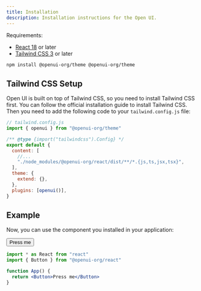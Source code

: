 ```yaml
---
title: Installation
description: Installation instructions for the Open UI.
---
```



Requirements:

- [React 18](https://reactjs.org/) or later
- [Tailwind CSS 3](https://tailwindcss.com/) or later

```sh
npm install @openui-org/theme @openui-org/theme
```

## Tailwind CSS Setup

Open UI is built on top of Tailwind CSS, so you need to install Tailwind CSS first. You can follow the official installation guide to install Tailwind CSS. Then you need to add the following code to your `tailwind.config.js` file:

```js
// tailwind.config.js
import { openui } from "@openui-org/theme"

/** @type {import("tailwindcss").Config} */
export default {
  content: [
    //...
    "./node_modules/@openui-org/react/dist/**/*.{js,ts,jsx,tsx}",
  ],
  theme: {
    extend: {},
  },
  plugins: [openui()],
}
```

## Example

Now, you can use the component you installed in your application:

<Button>Press me</Button>

```jsx
import * as React from "react"
import { Button } from "@openui-org/react"

function App() {
  return <Button>Press me</Button>
}
```